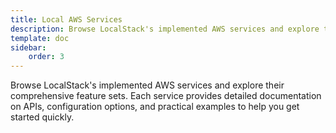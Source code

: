 ```yaml
---
title: Local AWS Services
description: Browse LocalStack's implemented AWS services and explore their capabilities
template: doc
sidebar:
    order: 3
---
```



Browse LocalStack's implemented AWS services and explore their comprehensive feature sets. Each service provides detailed documentation on APIs, configuration options, and practical examples to help you get started quickly.

<div class="service-grid">
  <ServiceBox 
    title="Account Management"
    description="Implementation details for AWS Account Management APIs"
    href="/aws/services/account-management"
  />
  
  <ServiceBox 
    title="ACM (AWS Certificate Manager)"
    description="Implementation details for ACM API"
    href="/aws/services/acm"
  />
  
  <ServiceBox 
    title="AWS Private Certificate Authority (CA)"
    description="Implementation details for ACM-PCA API"
    href="/aws/services/pca"
  />
  
  <ServiceBox 
    title="Amplify"
    description="Implementation details for Amplify API"
    href="/aws/services/amplify"
  />
  
  <ServiceBox 
    title="API Gateway"
    description="Implementation details for API Gateway API"
    href="/aws/services/api-gateway"
  />
  
  <ServiceBox 
    title="API Gateway Management API"
    description="Implementation details for API Gateway Management API"
    href="/aws/services/api-gateway-management-api"
  />
  
  <ServiceBox 
    title="API Gateway v2"
    description="Implementation details for API Gateway v2 API"
    href="/aws/services/api-gateway-v2"
  />
  
  <ServiceBox 
    title="AppConfig"
    description="Implementation details for AppConfig API"
    href="/aws/services/app-config"
  />
  
  <ServiceBox 
    title="AppConfig Data"
    description="Implementation details for AppConfig Data API"
    href="/aws/services/app-config-data"
  />
  
  <ServiceBox 
    title="Application Auto Scaling"
    description="Implementation details for Application Auto Scaling API"
    href="/aws/services/app-auto-scaling"
  />
  
  <ServiceBox 
    title="AppSync"
    description="Implementation details for AppSync API"
    href="/aws/services/app-sync"
  />
  
  <ServiceBox 
    title="Athena"
    description="Implementation details for Athena API"
    href="/aws/services/athena"
  />
  
  <ServiceBox 
    title="Auto Scaling"
    description="Implementation details for Auto Scaling API"
    href="/aws/services/auto-scaling"
  />
  
  <ServiceBox 
    title="Backup"
    description="Implementation details for Backup API"
    href="/aws/services/backup"
  />
  
  <ServiceBox 
    title="Batch"
    description="Implementation details for Batch API"
    href="/aws/services/batch"
  />
  
  <ServiceBox 
    title="Bedrock"
    description="Implementation details for Bedrock API"
    href="/aws/services/bedrock"
  />
  
  <ServiceBox 
    title="CloudFormation"
    description="Implementation details for CloudFormation API"
    href="/aws/services/cloudformation"
  />
  
  <ServiceBox 
    title="CloudFront"
    description="Implementation details for CloudFront API"
    href="/aws/services/cloudfront"
  />
  
  <ServiceBox 
    title="CloudTrail"
    description="Implementation details for CloudTrail API"
    href="/aws/services/cloudtrail"
  />
  
  <ServiceBox 
    title="CloudWatch"
    description="Implementation details for CloudWatch API"
    href="/aws/services/cloudwatch"
  />
  
  <ServiceBox 
    title="CloudWatch Logs"
    description="Implementation details for CloudWatch Logs API"
    href="/aws/services/cloudwatchlogs"
  />
  
  <ServiceBox 
    title="CodeBuild"
    description="Implementation details for CodeBuild API"
    href="/aws/services/codebuild"
  />
  
  <ServiceBox 
    title="CodeCommit"
    description="Implementation details for CodeCommit API"
    href="/aws/services/codecommit"
  />
  
  <ServiceBox 
    title="CodeDeploy"
    description="Implementation details for CodeDeploy API"
    href="/aws/services/codedeploy"
  />
  
  <ServiceBox 
    title="CodePipeline"
    description="Implementation details for CodePipeline API"
    href="/aws/services/codepipeline"
  />
  
  <ServiceBox 
    title="Cognito"
    description="Implementation details for Cognito API"
    href="/aws/services/cognito"
  />
  
  <ServiceBox 
    title="Config"
    description="Implementation details for Config API"
    href="/aws/services/config"
  />
  
  <ServiceBox 
    title="Cost Explorer"
    description="Implementation details for Cost Explorer API"
    href="/aws/services/cost-explorer"
  />
  
  <ServiceBox 
    title="Database Migration Service (DMS)"
    description="Implementation details for DMS API"
    href="/aws/services/dms"
  />
  
  <ServiceBox 
    title="DocumentDB (DocDB)"
    description="Implementation details for DocumentDB API"
    href="/aws/services/docdb"
  />
  
  <ServiceBox 
    title="DynamoDB"
    description="Implementation details for DynamoDB API"
    href="/aws/services/dynamodb"
  />
  
  <ServiceBox 
    title="DynamoDB Streams"
    description="Implementation details for DynamoDB Streams API"
    href="/aws/services/dynamodbstreams"
  />
  
  <ServiceBox 
    title="Elastic Compute Cloud (EC2)"
    description="Implementation details for EC2 API"
    href="/aws/services/ec2"
  />
  
  <ServiceBox 
    title="Elastic Container Registry (ECR)"
    description="Implementation details for ECR API"
    href="/aws/services/ecr"
  />
  
  <ServiceBox 
    title="Elastic Container Service (ECS)"
    description="Implementation details for ECS API"
    href="/aws/services/ecs"
  />
  
  <ServiceBox 
    title="Elastic File System (EFS)"
    description="Implementation details for EFS API"
    href="/aws/services/efs"
  />
  
  <ServiceBox 
    title="Elastic Kubernetes Service (EKS)"
    description="Implementation details for EKS API"
    href="/aws/services/eks"
  />
  
  <ServiceBox 
    title="ElastiCache"
    description="Implementation details for ElastiCache API"
    href="/aws/services/elasticache"
  />
  
  <ServiceBox 
    title="Elastic Beanstalk"
    description="Implementation details for Elastic Beanstalk API"
    href="/aws/services/elasticbeanstalk"
  />
  
  <ServiceBox 
    title="Elastic Transcoder"
    description="Implementation details for Elastic Transcoder API"
    href="/aws/services/elastictranscoder"
  />
  
  <ServiceBox 
    title="Elastic Load Balancing (ELB)"
    description="Implementation details for ELB API"
    href="/aws/services/elb"
  />
  
  <ServiceBox 
    title="Elemental MediaConvert"
    description="Implementation details for Elemental MediaConvert API"
    href="/aws/services/elementalmediaconvert"
  />
  
  <ServiceBox 
    title="EMR"
    description="Implementation details for EMR API"
    href="/aws/services/emr"
  />
  
  <ServiceBox 
    title="OpenSearch"
    description="Implementation details for OpenSearch API"
    href="/aws/services/opensearch"
  />
  
  <ServiceBox 
    title="EventBridge"
    description="Implementation details for EventBridge API"
    href="/aws/services/events"
  />
  
  <ServiceBox 
    title="Kinesis Data Firehose"
    description="Implementation details for Kinesis Data Firehose API"
    href="/aws/services/firehose"
  />
  
  <ServiceBox 
    title="Fault Injection Simulator (FIS)"
    description="Implementation details for FIS API"
    href="/aws/services/fis"
  />
  
  <ServiceBox 
    title="Glacier"
    description="Implementation details for Glacier API"
    href="/aws/services/glacier"
  />
  
  <ServiceBox 
    title="Glue"
    description="Implementation details for Glue API"
    href="/aws/services/glue"
  />
  
  <ServiceBox 
    title="Identity and Access Management (IAM)"
    description="Implementation details for IAM API"
    href="/aws/services/iam"
  />
  
  <ServiceBox 
    title="Identity Store"
    description="Implementation details for Identity Store API"
    href="/aws/services/identitystore"
  />
  
  <ServiceBox 
    title="IoT Core"
    description="Implementation details for IoT Core API"
    href="/aws/services/iot"
  />
  
  <ServiceBox 
    title="IoT Analytics"
    description="Implementation details for IoT Analytics API"
    href="/aws/services/iotanalytics"
  />
  
  <ServiceBox 
    title="IoT Data"
    description="Implementation details for IoT Data API"
    href="/aws/services/iotdata"
  />
  
  <ServiceBox 
    title="IoT Wireless"
    description="Implementation details for IoT Wireless API"
    href="/aws/services/iotwireless"
  />
  
  <ServiceBox 
    title="Kinesis"
    description="Implementation details for Kinesis API"
    href="/aws/services/kinesis"
  />
  
  <ServiceBox 
    title="Kinesis Analytics"
    description="Implementation details for Kinesis Analytics API"
    href="/aws/services/kinesisanalytics"
  />
  
  <ServiceBox 
    title="Key Management Service (KMS)"
    description="Implementation details for KMS API"
    href="/aws/services/kms"
  />
  
  <ServiceBox 
    title="Lake Formation"
    description="Implementation details for Lake Formation API"
    href="/aws/services/lakeformation"
  />
  
  <ServiceBox 
    title="Lambda"
    description="Implementation details for Lambda API"
    href="/aws/services/lambda"
  />
  
  <ServiceBox 
    title="Managed Blockchain"
    description="Implementation details for Managed Blockchain API"
    href="/aws/services/managedblockchain"
  />
  
  <ServiceBox 
    title="MediaStore"
    description="Implementation details for MediaStore API"
    href="/aws/services/mediastore"
  />
  
  <ServiceBox 
    title="MemoryDB"
    description="Implementation details for MemoryDB API"
    href="/aws/services/memorydb"
  />
  
  <ServiceBox 
    title="Amazon MQ"
    description="Implementation details for Amazon MQ API"
    href="/aws/services/mq"
  />
  
  <ServiceBox 
    title="Managed Streaming for Apache Kafka (MSK)"
    description="Implementation details for MSK API"
    href="/aws/services/msk"
  />
  
  <ServiceBox 
    title="Managed Workflows for Apache Airflow (MWAA)"
    description="Implementation details for MWAA API"
    href="/aws/services/mwaa"
  />
  
  <ServiceBox 
    title="Neptune"
    description="Implementation details for Neptune API"
    href="/aws/services/neptune"
  />
  
  <ServiceBox 
    title="Organizations"
    description="Implementation details for Organizations API"
    href="/aws/services/organizations"
  />
  
  <ServiceBox 
    title="Pinpoint"
    description="Implementation details for Pinpoint API"
    href="/aws/services/pinpoint"
  />
  
  <ServiceBox 
    title="EventBridge Pipes"
    description="Implementation details for EventBridge Pipes API"
    href="/aws/services/pipes"
  />
  
  <ServiceBox 
    title="Quantum Ledger Database (QLDB)"
    description="Implementation details for QLDB API"
    href="/aws/services/qldb"
  />
  
  <ServiceBox 
    title="Resource Access Manager (RAM)"
    description="Implementation details for RAM API"
    href="/aws/services/ram"
  />
  
  <ServiceBox 
    title="Relational Database Service (RDS)"
    description="Implementation details for RDS API"
    href="/aws/services/rds"
  />
  
  <ServiceBox 
    title="Redshift"
    description="Implementation details for Redshift API"
    href="/aws/services/redshift"
  />
  
  <ServiceBox 
    title="Resource Groups"
    description="Implementation details for Resource Groups API"
    href="/aws/services/resourcegroups"
  />
  
  <ServiceBox 
    title="Route 53"
    description="Implementation details for Route 53 API"
    href="/aws/services/route53"
  />
  
  <ServiceBox 
    title="Route 53 Resolver"
    description="Implementation details for Route 53 Resolver API"
    href="/aws/services/route53resolver"
  />
  
  <ServiceBox 
    title="Simple Storage Service (S3)"
    description="Implementation details for S3 API"
    href="/aws/services/s3"
  />
  
  <ServiceBox 
    title="SageMaker"
    description="Implementation details for SageMaker API"
    href="/aws/services/sagemaker"
  />
  
  <ServiceBox 
    title="EventBridge Scheduler"
    description="Implementation details for EventBridge Scheduler API"
    href="/aws/services/scheduler"
  />
  
  <ServiceBox 
    title="Secrets Manager"
    description="Implementation details for Secrets Manager API"
    href="/aws/services/secretsmanager"
  />
  
  <ServiceBox 
    title="Serverless Application Repository"
    description="Implementation details for Serverless Application Repository API"
    href="/aws/services/serverlessrepo"
  />
  
  <ServiceBox 
    title="Service Discovery"
    description="Implementation details for Service Discovery API"
    href="/aws/services/servicediscovery"
  />
  
  <ServiceBox 
    title="Simple Email Service (SES)"
    description="Implementation details for SES API"
    href="/aws/services/ses"
  />
  
  <ServiceBox 
    title="Shield"
    description="Implementation details for Shield API"
    href="/aws/services/shield"
  />
  
  <ServiceBox 
    title="Simple Notification Service (SNS)"
    description="Implementation details for SNS API"
    href="/aws/services/sns"
  />
  
  <ServiceBox 
    title="Simple Queue Service (SQS)"
    description="Implementation details for SQS API"
    href="/aws/services/sqs"
  />
  
  <ServiceBox 
    title="Systems Manager (SSM)"
    description="Implementation details for SSM API"
    href="/aws/services/ssm"
  />
  
  <ServiceBox 
    title="Step Functions"
    description="Implementation details for Step Functions API"
    href="/aws/services/stepfunctions"
  />
  
  <ServiceBox 
    title="Security Token Service (STS)"
    description="Implementation details for STS API"
    href="/aws/services/sts"
  />
  
  <ServiceBox 
    title="Support"
    description="Implementation details for Support API"
    href="/aws/services/support"
  />
  
  <ServiceBox 
    title="Simple Workflow Service (SWF)"
    description="Implementation details for SWF API"
    href="/aws/services/swf"
  />
  
  <ServiceBox 
    title="Textract"
    description="Implementation details for Textract API"
    href="/aws/services/textract"
  />
  
  <ServiceBox 
    title="Timestream"
    description="Implementation details for Timestream API"
    href="/aws/services/timestream"
  />
  
  <ServiceBox 
    title="Transcribe"
    description="Implementation details for Transcribe API"
    href="/aws/services/transcribe"
  />
  
  <ServiceBox 
    title="Transfer"
    description="Implementation details for Transfer API"
    href="/aws/services/transfer"
  />
  
  <ServiceBox 
    title="Verified Permissions"
    description="Implementation details for Verified Permissions API"
    href="/aws/services/verifiedpermissions"
  />
  
  <ServiceBox 
    title="Web Application Firewall (WAF)"
    description="Implementation details for WAF API"
    href="/aws/services/waf"
  />
  
  <ServiceBox 
    title="X-Ray"
    description="Implementation details for X-Ray API"
    href="/aws/services/xray"
  />
  
  <ServiceBox 
    title="Apache Flink"
    description="Implementation details for Apache Flink API"
    href="/aws/services/apacheflink"
  />
</div> 
